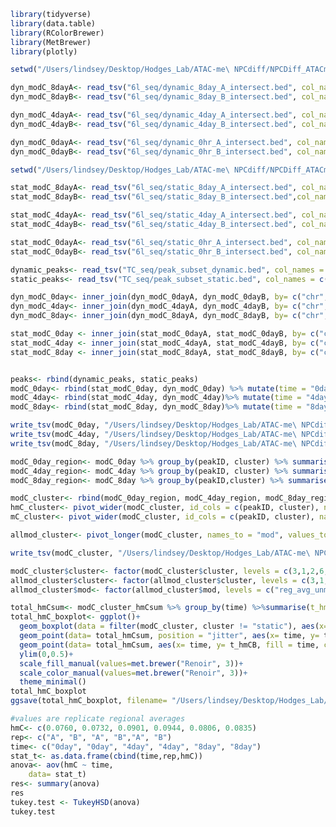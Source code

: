 ```r
library(tidyverse)
library(data.table)
library(RColorBrewer)
library(MetBrewer)
library(plotly)
```
```r
setwd("/Users/lindsey/Desktop/Hodges_Lab/ATAC-me\ NPCdiff/NPCDiff_ATACme/New_timepoints/data")

dyn_modC_8dayA<- read_tsv("6l_seq/dynamic_8day_A_intersect.bed", col_names = c("chr", "start", "end", "strand", "num_mC", "num_hmC", "num_C", "context", "tri_context", "num_total", "region_chr", "region_start", "region_end", "cluster", "peakID")) %>% mutate(p_hmC = num_hmC/num_total, p_mC = num_mC/num_total, p_unmodC = (num_C)/num_total) %>% filter(num_total >5 )
dyn_modC_8dayB<- read_tsv("6l_seq/dynamic_8day_B_intersect.bed", col_names = c("chr", "start", "end", "strand", "num_mC", "num_hmC", "num_C", "context", "tri_context", "num_total", "region_chr", "region_start", "region_end", "cluster", "peakID")) %>% mutate(p_hmC = num_hmC/num_total, p_mC = num_mC/num_total, p_unmodC = (num_C)/num_total) %>% filter(num_total >5 )   

dyn_modC_4dayA<- read_tsv("6l_seq/dynamic_4day_A_intersect.bed", col_names = c("chr", "start", "end", "strand", "num_mC", "num_hmC", "num_C", "context", "tri_context", "num_total", "region_chr", "region_start", "region_end", "cluster", "peakID")) %>% mutate(p_hmC = num_hmC/num_total, p_mC = num_mC/num_total, p_unmodC = (num_C)/num_total) %>% filter(num_total >5 )
dyn_modC_4dayB<- read_tsv("6l_seq/dynamic_4day_B_intersect.bed", col_names = c("chr", "start", "end", "strand", "num_mC", "num_hmC", "num_C", "context", "tri_context", "num_total", "region_chr", "region_start", "region_end", "cluster", "peakID")) %>% mutate(p_hmC = num_hmC/num_total, p_mC = num_mC/num_total, p_unmodC = (num_C)/num_total) %>% filter(num_total >5 )

dyn_modC_0dayA<- read_tsv("6l_seq/dynamic_0hr_A_intersect.bed", col_names = c("chr", "start", "end", "strand", "num_mC", "num_hmC", "num_C", "context", "tri_context", "num_total", "region_chr", "region_start", "region_end", "cluster", "peakID")) %>% mutate(p_hmC = num_hmC/num_total, p_mC = num_mC/num_total, p_unmodC = (num_C)/num_total) %>% filter(num_total >5 )
dyn_modC_0dayB<- read_tsv("6l_seq/dynamic_0hr_B_intersect.bed", col_names = c("chr", "start", "end", "strand", "num_mC", "num_hmC", "num_C", "context", "tri_context", "num_total", "region_chr", "region_start", "region_end", "cluster", "peakID")) %>% mutate(p_hmC = num_hmC/num_total, p_mC = num_mC/num_total, p_unmodC = (num_C)/num_total) %>% filter(num_total >5 )

setwd("/Users/lindsey/Desktop/Hodges_Lab/ATAC-me\ NPCdiff/NPCDiff_ATACme/New_timepoints/data")

stat_modC_8dayA<- read_tsv("6l_seq/static_8day_A_intersect.bed", col_names = c("chr", "start", "end", "strand", "num_mC", "num_hmC", "num_C", "context", "tri_context", "num_total", "region_chr", "region_start", "region_end", "peakID")) %>% mutate(cluster = "static", p_hmC = num_hmC/num_total, p_mC = num_mC/num_total, p_unmodC = (num_C)/num_total) %>% filter(num_total >5 )
stat_modC_8dayB<- read_tsv("6l_seq/static_8day_B_intersect.bed",col_names = c("chr", "start", "end", "strand", "num_mC", "num_hmC", "num_C", "context", "tri_context", "num_total", "region_chr", "region_start", "region_end", "peakID")) %>% mutate(cluster = "static", p_hmC = num_hmC/num_total, p_mC = num_mC/num_total, p_unmodC = (num_C)/num_total) %>% filter(num_total >5 )

stat_modC_4dayA<- read_tsv("6l_seq/static_4day_A_intersect.bed", col_names = c("chr", "start", "end", "strand", "num_mC", "num_hmC", "num_C", "context", "tri_context", "num_total", "region_chr", "region_start", "region_end", "peakID")) %>% mutate(cluster = "static", p_hmC = num_hmC/num_total, p_mC = num_mC/num_total, p_unmodC = (num_C)/num_total) %>% filter(num_total >5 )
stat_modC_4dayB<- read_tsv("6l_seq/static_4day_B_intersect.bed", col_names = c("chr", "start", "end", "strand", "num_mC", "num_hmC", "num_C", "context", "tri_context", "num_total", "region_chr", "region_start", "region_end", "peakID")) %>% mutate(cluster = "static", p_hmC = num_hmC/num_total, p_mC = num_mC/num_total, p_unmodC = num_C/num_total) %>% filter(num_total >5 )

stat_modC_0dayA<- read_tsv("6l_seq/static_0hr_A_intersect.bed", col_names = c("chr", "start", "end", "strand", "num_mC", "num_hmC", "num_C", "context", "tri_context", "num_total", "region_chr", "region_start", "region_end", "peakID")) %>% mutate(cluster = "static", p_hmC = num_hmC/num_total, p_mC = num_mC/num_total, p_unmodC = num_C/num_total) %>% filter(num_total >5 )
stat_modC_0dayB<- read_tsv("6l_seq/static_0hr_B_intersect.bed", col_names = c("chr", "start", "end", "strand", "num_mC", "num_hmC", "num_C", "context", "tri_context", "num_total", "region_chr", "region_start", "region_end", "peakID")) %>% mutate(cluster = "static", p_hmC = num_hmC/num_total, p_mC = num_mC/num_total, p_unmodC = (num_C)/num_total) %>% filter(num_total >5 )

dynamic_peaks<- read_tsv("TC_seq/peak_subset_dynamic.bed", col_names = c("region_chr", "region_start", "region_end", "cluster", "peakID"))
static_peaks<- read_tsv("TC_seq/peak_subset_static.bed", col_names = c("region_chr", "region_start", "region_end", "peakID")) %>% mutate("cluster" = "static") %>% select(1:3,5,4)

dyn_modC_0day<- inner_join(dyn_modC_0dayA, dyn_modC_0dayB, by= c("chr", "start", "end", "cluster", "peakID", "region_chr", "region_start", "region_end")) %>% select("chr", "start", "end", "region_chr", "region_start", "region_end","p_hmCA"="p_hmC.x", "p_mCA"="p_mC.x","p_unmodCA"="p_unmodC.x", "p_hmCB"="p_hmC.y", "p_mCB"="p_mC.y","p_unmodCB"="p_unmodC.y", "cluster", "peakID") %>% mutate(avg_phmC = (p_hmCA+p_hmCB)/2, avg_pmC = (p_mCA+p_mCB)/2, avg_punmodC = (p_unmodCA+p_unmodCB)/2)
dyn_modC_4day<- inner_join(dyn_modC_4dayA, dyn_modC_4dayB, by= c("chr", "start", "end", "cluster", "peakID", "region_chr", "region_start", "region_end")) %>% select("chr", "start", "end", "region_chr", "region_start", "region_end","p_hmCA"="p_hmC.x", "p_mCA"="p_mC.x","p_unmodCA"="p_unmodC.x", "p_hmCB"="p_hmC.y", "p_mCB"="p_mC.y","p_unmodCB"="p_unmodC.y", "cluster", "peakID") %>% mutate(avg_phmC = (p_hmCA+p_hmCB)/2, avg_pmC = (p_mCA+p_mCB)/2, avg_punmodC = (p_unmodCA+p_unmodCB)/2)
dyn_modC_8day<- inner_join(dyn_modC_8dayA, dyn_modC_8dayB, by= c("chr", "start", "end", "cluster", "peakID", "region_chr", "region_start", "region_end")) %>% select("chr", "start", "end", "region_chr", "region_start", "region_end","p_hmCA"="p_hmC.x", "p_mCA"="p_mC.x","p_unmodCA"="p_unmodC.x", "p_hmCB"="p_hmC.y", "p_mCB"="p_mC.y","p_unmodCB"="p_unmodC.y", "cluster", "peakID") %>% mutate(avg_phmC = (p_hmCA+p_hmCB)/2, avg_pmC = (p_mCA+p_mCB)/2, avg_punmodC = (p_unmodCA+p_unmodCB)/2)

stat_modC_0day <- inner_join(stat_modC_0dayA, stat_modC_0dayB, by= c("chr", "start", "end", "cluster", "peakID", "region_chr", "region_start", "region_end")) %>% select("chr", "start", "end", "region_chr", "region_start", "region_end","p_hmCA"="p_hmC.x", "p_mCA"="p_mC.x","p_unmodCA"="p_unmodC.x", "p_hmCB"="p_hmC.y", "p_mCB"="p_mC.y","p_unmodCB"="p_unmodC.y", "cluster", "peakID") %>% mutate(avg_phmC = (p_hmCA+p_hmCB)/2, avg_pmC = (p_mCA+p_mCB)/2, avg_punmodC = (p_unmodCA+p_unmodCB)/2)
stat_modC_4day <- inner_join(stat_modC_4dayA, stat_modC_4dayB, by= c("chr", "start", "end", "cluster", "peakID", "region_chr", "region_start", "region_end")) %>% select("chr", "start", "end", "region_chr", "region_start", "region_end","p_hmCA"="p_hmC.x", "p_mCA"="p_mC.x","p_unmodCA"="p_unmodC.x", "p_hmCB"="p_hmC.y", "p_mCB"="p_mC.y","p_unmodCB"="p_unmodC.y", "cluster", "peakID") %>% mutate(avg_phmC = (p_hmCA+p_hmCB)/2, avg_pmC = (p_mCA+p_mCB)/2, avg_punmodC = (p_unmodCA+p_unmodCB)/2)
stat_modC_8day <- inner_join(stat_modC_8dayA, stat_modC_8dayB, by= c("chr", "start", "end", "cluster", "peakID", "region_chr", "region_start", "region_end")) %>% select("chr", "start", "end", "region_chr", "region_start", "region_end","p_hmCA"="p_hmC.x", "p_mCA"="p_mC.x","p_unmodCA"="p_unmodC.x", "p_hmCB"="p_hmC.y", "p_mCB"="p_mC.y","p_unmodCB"="p_unmodC.y", "cluster", "peakID") %>% mutate(avg_phmC = (p_hmCA+p_hmCB)/2, avg_pmC = (p_mCA+p_mCB)/2, avg_punmodC = (p_unmodCA+p_unmodCB)/2)


peaks<- rbind(dynamic_peaks, static_peaks)
modC_0day<- rbind(stat_modC_0day, dyn_modC_0day) %>% mutate(time = "0day")
modC_4day<- rbind(stat_modC_4day, dyn_modC_4day)%>% mutate(time = "4day")
modC_8day<- rbind(stat_modC_8day, dyn_modC_8day)%>% mutate(time = "8day")

write_tsv(modC_0day, "/Users/lindsey/Desktop/Hodges_Lab/ATAC-me\ NPCdiff/NPCDiff_ATACme/New_timepoints/data/6l_seq/modC_0day_data.tsv")
write_tsv(modC_4day, "/Users/lindsey/Desktop/Hodges_Lab/ATAC-me\ NPCdiff/NPCDiff_ATACme/New_timepoints/data/6l_seq/modC_4day_data.tsv")
write_tsv(modC_8day, "/Users/lindsey/Desktop/Hodges_Lab/ATAC-me\ NPCdiff/NPCDiff_ATACme/New_timepoints/data/6l_seq/modC_8day_data.tsv")

```
```r
modC_0day_region<- modC_0day %>% group_by(peakID, cluster) %>% summarise(reg_mCA= mean(p_mCA), reg_hmCA = mean(p_hmCA), reg_unmodCA = mean(p_unmodCA), reg_mCB= mean(p_mCB), reg_hmCB = mean(p_hmCB), reg_unmodCB = mean(p_unmodCB)) %>% mutate(reg_avg_mC = (reg_mCA+reg_mCB)/2, reg_avg_hmC = (reg_hmCA+reg_hmCB)/2, reg_avg_unmodC = (reg_unmodCA+reg_unmodCB)/2, time = "0day")
modC_4day_region<- modC_4day %>% group_by(peakID, cluster) %>% summarise(reg_mCA= mean(p_mCA), reg_hmCA = mean(p_hmCA), reg_unmodCA = mean(p_unmodCA), reg_mCB= mean(p_mCB), reg_hmCB = mean(p_hmCB), reg_unmodCB = mean(p_unmodCB)) %>% mutate(reg_avg_mC = (reg_mCA+reg_mCB)/2, reg_avg_hmC = (reg_hmCA+reg_hmCB)/2, reg_avg_unmodC = (reg_unmodCA+reg_unmodCB)/2, time = "4day")
modC_8day_region<- modC_8day %>% group_by(peakID,cluster) %>% summarise(reg_mCA= mean(p_mCA), reg_hmCA = mean(p_hmCA), reg_unmodCA = mean(p_unmodCA), reg_mCB= mean(p_mCB), reg_hmCB = mean(p_hmCB), reg_unmodCB = mean(p_unmodCB)) %>% mutate(reg_avg_mC = (reg_mCA+reg_mCB)/2, reg_avg_hmC = (reg_hmCA+reg_hmCB)/2, reg_avg_unmodC = (reg_unmodCA+reg_unmodCB)/2, time = "8day")

modC_cluster<- rbind(modC_0day_region, modC_4day_region, modC_8day_region)
hmC_cluster<- pivot_wider(modC_cluster, id_cols = c(peakID, cluster), names_from = time, values_from = reg_avg_hmC)
mC_cluster<- pivot_wider(modC_cluster, id_cols = c(peakID, cluster), names_from = time, values_from = reg_avg_mC)

allmod_cluster<- pivot_longer(modC_cluster, names_to = "mod", values_to = "avg_signal", cols = c(reg_avg_mC, reg_avg_hmC, reg_avg_unmodC))

write_tsv(modC_cluster, "/Users/lindsey/Desktop/Hodges_Lab/ATAC-me\ NPCdiff/NPCDiff_ATACme/New_timepoints/data/6l_seq/modC_6L_data.tsv")

```
```r
modC_cluster$cluster<- factor(modC_cluster$cluster, levels = c(3,1,2,6,4,7,5, "static"))
allmod_cluster$cluster<- factor(allmod_cluster$cluster, levels = c(3,1,2,6,4,7,5, "static"))
allmod_cluster$mod<- factor(allmod_cluster$mod, levels = c("reg_avg_unmodC", "reg_avg_mC", "reg_avg_hmC"))

total_hmCsum<- modC_cluster_hmCsum %>% group_by(time) %>%summarise(t_hmCA = mean(hmCA), t_hmCB = mean(hmCB))
total_hmC_boxplot<- ggplot()+
  geom_boxplot(data = filter(modC_cluster, cluster != "static"), aes(x= time, y= reg_avg_hmC, fill = time, color = time),outlier.shape = NA, alpha = 0.75)+
  geom_point(data= total_hmCsum, position = "jitter", aes(x= time, y= t_hmCA, fill = time, color = time))+
  geom_point(data= total_hmCsum, aes(x= time, y= t_hmCB, fill = time, color = time))+
  ylim(0,0.5)+
  scale_fill_manual(values=met.brewer("Renoir", 3))+
  scale_color_manual(values=met.brewer("Renoir", 3))+
  theme_minimal()
total_hmC_boxplot
ggsave(total_hmC_boxplot, filename= "/Users/lindsey/Desktop/Hodges_Lab/ATAC-me\ NPCdiff/NPCDiff_ATACme/New_timepoints/Figures/total_hmC_time_6L.pdf", units = "in", width = 3, height = 5)

#values are replicate regional averages 
hmC<- c(0.0760, 0.0732, 0.0901, 0.0944, 0.0806, 0.0835)
rep<- c("A", "B", "A", "B","A", "B")
time<- c("0day", "0day", "4day", "4day", "8day", "8day")
stat_t<- as.data.frame(cbind(time,rep,hmC))
anova<- aov(hmC ~ time, 
    data= stat_t)
res<- summary(anova)
res
tukey.test <- TukeyHSD(anova)
tukey.test
```

